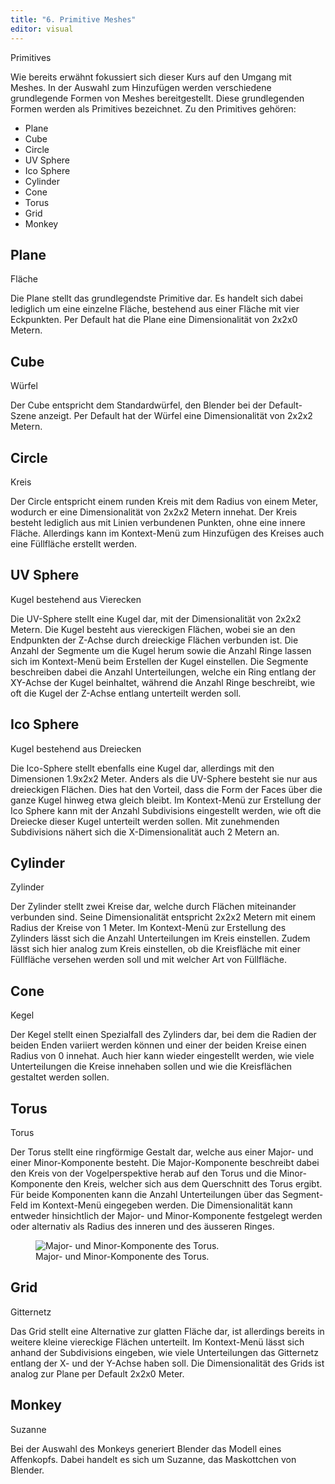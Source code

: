 ```yaml
---
title: "6. Primitive Meshes"
editor: visual
---
```


::: column-margin
Primitives
:::

Wie bereits erwähnt fokussiert sich dieser Kurs auf den Umgang mit Meshes. In der Auswahl zum Hinzufügen werden verschiedene grundlegende Formen von Meshes bereitgestellt. Diese grundlegenden Formen werden als Primitives bezeichnet. Zu den Primitives gehören:

-   Plane
-   Cube
-   Circle
-   UV Sphere
-   Ico Sphere
-   Cylinder
-   Cone
-   Torus
-   Grid
-   Monkey

## Plane

::: column-margin
Fläche
:::

Die Plane stellt das grundlegendste Primitive dar. Es handelt sich dabei lediglich um eine einzelne Fläche, bestehend aus einer Fläche mit vier Eckpunkten. Per Default hat die Plane eine Dimensionalität von 2x2x0 Metern.

## Cube

::: column-margin
Würfel
:::

Der Cube entspricht dem Standardwürfel, den Blender bei der Default-Szene anzeigt. Per Default hat der Würfel eine Dimensionalität von 2x2x2 Metern.

## Circle

::: column-margin
Kreis
:::

Der Circle entspricht einem runden Kreis mit dem Radius von einem Meter, wodurch er eine Dimensionalität von 2x2x2 Metern innehat. Der Kreis besteht lediglich aus mit Linien verbundenen Punkten, ohne eine innere Fläche. Allerdings kann im Kontext-Menü zum Hinzufügen des Kreises auch eine Füllfläche erstellt werden.

## UV Sphere

::: column-margin
Kugel bestehend aus Vierecken
:::

Die UV-Sphere stellt eine Kugel dar, mit der Dimensionalität von 2x2x2 Metern. Die Kugel besteht aus viereckigen Flächen, wobei sie an den Endpunkten der Z-Achse durch dreieckige Flächen verbunden ist. Die Anzahl der Segmente um die Kugel herum sowie die Anzahl Ringe lassen sich im Kontext-Menü beim Erstellen der Kugel einstellen. Die Segmente beschreiben dabei die Anzahl Unterteilungen, welche ein Ring entlang der XY-Achse der Kugel beinhaltet, während die Anzahl Ringe beschreibt, wie oft die Kugel der Z-Achse entlang unterteilt werden soll.

## Ico Sphere

::: column-margin
Kugel bestehend aus Dreiecken
:::

Die Ico-Sphere stellt ebenfalls eine Kugel dar, allerdings mit den Dimensionen 1.9x2x2 Meter. Anders als die UV-Sphere besteht sie nur aus dreieckigen Flächen. Dies hat den Vorteil, dass die Form der Faces über die ganze Kugel hinweg etwa gleich bleibt. Im Kontext-Menü zur Erstellung der Ico Sphere kann mit der Anzahl Subdivisions eingestellt werden, wie oft die Dreiecke dieser Kugel unterteilt werden sollen. Mit zunehmenden Subdivisions nähert sich die X-Dimensionalität auch 2 Metern an.

## Cylinder

::: column-margin
Zylinder
:::

Der Zylinder stellt zwei Kreise dar, welche durch Flächen miteinander verbunden sind. Seine Dimensionalität entspricht 2x2x2 Metern mit einem Radius der Kreise von 1 Meter. Im Kontext-Menü zur Erstellung des Zylinders lässt sich die Anzahl Unterteilungen im Kreis einstellen. Zudem lässt sich hier analog zum Kreis einstellen, ob die Kreisfläche mit einer Füllfläche versehen werden soll und mit welcher Art von Füllfläche.

## Cone

::: column-margin
Kegel
:::

Der Kegel stellt einen Spezialfall des Zylinders dar, bei dem die Radien der beiden Enden variiert werden können und einer der beiden Kreise einen Radius von 0 innehat. Auch hier kann wieder eingestellt werden, wie viele Unterteilungen die Kreise innehaben sollen und wie die Kreisflächen gestaltet werden sollen.

## Torus

::: column-margin
Torus
:::

Der Torus stellt eine ringförmige Gestalt dar, welche aus einer Major- und einer Minor-Komponente besteht. Die Major-Komponente beschreibt dabei den Kreis von der Vogelperspektive herab auf den Torus und die Minor-Komponente den Kreis, welcher sich aus dem Querschnitt des Torus ergibt. Für beide Komponenten kann die Anzahl Unterteilungen über das Segment-Feld im Kontext-Menü eingegeben werden. Die Dimensionalität kann entweder hinsichtlich der Major- und Minor-Komponente festgelegt werden oder alternativ als Radius des inneren und des äusseren Ringes.

![Major- und Minor-Komponente des Torus.](Images/Chapter_6/6_1_Major_Minor_Components_Torus.png){#fig-1_1 fig-align="left"}

## Grid

::: column-margin
Gitternetz
:::

Das Grid stellt eine Alternative zur glatten Fläche dar, ist allerdings bereits in weitere kleine viereckige Flächen unterteilt. Im Kontext-Menü lässt sich anhand der Subdivisions eingeben, wie viele Unterteilungen das Gitternetz entlang der X- und der Y-Achse haben soll. Die Dimensionalität des Grids ist analog zur Plane per Default 2x2x0 Meter.

## Monkey

::: column-margin
Suzanne
:::

Bei der Auswahl des Monkeys generiert Blender das Modell eines Affenkopfs. Dabei handelt es sich um Suzanne, das Maskottchen von Blender.
